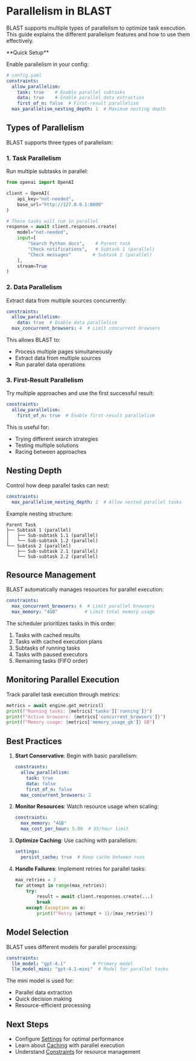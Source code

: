 # Parallelism in BLAST

BLAST supports multiple types of parallelism to optimize task execution. This guide explains the different parallelism features and how to use them effectively.

<Note>
**Quick Setup**

Enable parallelism in your config:
```yaml
# config.yaml
constraints:
  allow_parallelism:
    task: true    # Enable parallel subtasks
    data: true    # Enable parallel data extraction
    first_of_n: false  # First-result parallelism
  max_parallelism_nesting_depth: 1  # Maximum nesting depth
```
</Note>

## Types of Parallelism

BLAST supports three types of parallelism:

### 1. Task Parallelism

Run multiple subtasks in parallel:

```python
from openai import OpenAI

client = OpenAI(
    api_key="not-needed",
    base_url="http://127.0.0.1:8000"
)

# These tasks will run in parallel
response = await client.responses.create(
    model="not-needed",
    input=[
        "Search Python docs",    # Parent task
        "Check notifications",   # Subtask 1 (parallel)
        "Check messages"        # Subtask 2 (parallel)
    ],
    stream=True
)
```

### 2. Data Parallelism

Extract data from multiple sources concurrently:

```yaml
constraints:
  allow_parallelism:
    data: true  # Enable data parallelism
  max_concurrent_browsers: 4  # Limit concurrent browsers
```

This allows BLAST to:
- Process multiple pages simultaneously
- Extract data from multiple sources
- Run parallel data operations

### 3. First-Result Parallelism

Try multiple approaches and use the first successful result:

```yaml
constraints:
  allow_parallelism:
    first_of_n: true  # Enable first-result parallelism
```

This is useful for:
- Trying different search strategies
- Testing multiple solutions
- Racing between approaches

## Nesting Depth

Control how deep parallel tasks can nest:

```yaml
constraints:
  max_parallelism_nesting_depth: 2  # Allow nested parallel tasks
```

Example nesting structure:
```
Parent Task
├── Subtask 1 (parallel)
│   ├── Sub-subtask 1.1 (parallel)
│   └── Sub-subtask 1.2 (parallel)
└── Subtask 2 (parallel)
    ├── Sub-subtask 2.1 (parallel)
    └── Sub-subtask 2.2 (parallel)
```

## Resource Management

BLAST automatically manages resources for parallel execution:

```yaml
constraints:
  max_concurrent_browsers: 4  # Limit parallel browsers
  max_memory: "4GB"          # Limit total memory usage
```

The scheduler prioritizes tasks in this order:
1. Tasks with cached results
2. Tasks with cached execution plans
3. Subtasks of running tasks
4. Tasks with paused executors
5. Remaining tasks (FIFO order)

## Monitoring Parallel Execution

Track parallel task execution through metrics:

```python
metrics = await engine.get_metrics()
print(f"Running tasks: {metrics['tasks']['running']}")
print(f"Active browsers: {metrics['concurrent_browsers']}")
print(f"Memory usage: {metrics['memory_usage_gb']} GB")
```

## Best Practices

1. **Start Conservative**: Begin with basic parallelism:
   ```yaml
   constraints:
     allow_parallelism:
       task: true
       data: false
       first_of_n: false
     max_concurrent_browsers: 2
   ```

2. **Monitor Resources**: Watch resource usage when scaling:
   ```yaml
   constraints:
     max_memory: "4GB"
     max_cost_per_hour: 5.00  # $5/hour limit
   ```

3. **Optimize Caching**: Use caching with parallelism:
   ```yaml
   settings:
     persist_cache: true  # Keep cache between runs
   ```

4. **Handle Failures**: Implement retries for parallel tasks:
   ```python
   max_retries = 3
   for attempt in range(max_retries):
       try:
           result = await client.responses.create(...)
           break
       except Exception as e:
           print(f"Retry {attempt + 1}/{max_retries}")
   ```

## Model Selection

BLAST uses different models for parallel processing:

```yaml
constraints:
  llm_model: "gpt-4.1"          # Primary model
  llm_model_mini: "gpt-4.1-mini"  # Model for parallel tasks
```

The mini model is used for:
- Parallel data extraction
- Quick decision making
- Resource-efficient processing

## Next Steps

- Configure [Settings](/guides/settings) for optimal performance
- Learn about [Caching](/guides/caching) with parallel execution
- Understand [Constraints](/guides/constraints) for resource management